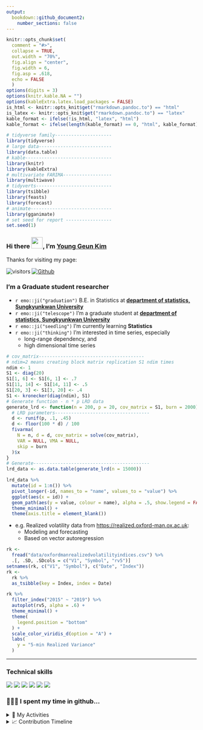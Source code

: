 ```yaml
---
output: 
  bookdown::github_document2:
    number_sections: false
---
```


```r
knitr::opts_chunk$set(
  comment = "#>",
  collapse = TRUE,
  out.width = "70%",
  fig.align = "center",
  fig.width = 6,
  fig.asp = .618,
  echo = FALSE
  )
options(digits = 3)
options(knitr.kable.NA = "")
options(kableExtra.latex.load_packages = FALSE)
is_html <- knitr::opts_knit$get("rmarkdown.pandoc.to") == "html"
is_latex <- knitr::opts_knit$get("rmarkdown.pandoc.to") == "latex"
kable_format <- ifelse(!is_html, "latex", "html")
kable_format <- ifelse(length(kable_format) == 0, "html", kable_format) # for excecutable
```

```r
# tidyverse family---------------------
library(tidyverse)
# large data---------------------------
library(data.table)
# kable--------------------------------
library(knitr)
library(kableExtra)
# multivariate FARIMA------------------
library(multiwave)
# tidyverts----------------------------
library(tsibble)
library(feasts)
library(forecast)
# animate------------------------------
library(gganimate)
# set seed for report -----------------
set.seed(1)
```

### Hi there <img src="https://raw.githubusercontent.com/ygeunkim/ygeunkim/master/hello.gif?token=AJEKQC5CI2TPUTR2YDQLUYDAAZNNU" width="30px">, I'm [Young Geun Kim](https://ygeunkim.github.io)

Thanks for visiting my page:

![visitors](https://visitor-badge.laobi.icu/badge?page_id=ygeunkim.ygeunkim)
[![Github](https://img.shields.io/github/followers/ygeunkim?label=Follow&style=social)](https://github.com/ygeunkim)

### I'm a Graduate student researcher

- `r emo::ji("graduation")` B.E. in Statistics at **[department of statistics, Sungkyunkwan University](https://stat.skku.edu/stat/index.do)**
- `r emo::ji("telescope")` I’m a graduate student at **[department of statistics, Sungkyunkwan University](https://stat.skku.edu/stat/index.do)**
- `r emo::ji("seedling")` I’m currently learning **Statistics**
- `r emo::ji("thinking")` I’m interested in time series, especially
    - long-range dependency, and
    - high dimensional time series

```r
# cov_matrix---------------------------------------
# ndim=2 means creating block matrix replication S1 ndim times
ndim <- 1
S1 <- diag(20)
S1[1, 6] <- S1[6, 1] <- .7
S1[11, 14] <- S1[14, 11] <- .5
S1[20, 3] <- S1[3, 20] <- .4
S1 <- kronecker(diag(ndim), S1)
# Generate function - n * p LRD data
generate_lrd <- function(n = 200, p = 20, cov_matrix = S1, burn = 2000) {
  # LRD parameters-----------------------------------
  d <- runif(p, .1, .45)
  d <- floor(100 * d) / 100
  fivarma(
    N = n, d = d, cov_matrix = solve(cov_matrix),
    VAR = NULL, VMA = NULL,
    skip = burn
  )$x
}
# Generate-------------------------------------------
lrd_data <- as.data.table(generate_lrd(n = 15000))
```

```r
lrd_data %>% 
  mutate(id = 1:n()) %>% 
  pivot_longer(-id, names_to = "name", values_to = "value") %>% 
  ggplot(aes(x = id)) +
  geom_path(aes(y = value, colour = name), alpha = .5, show.legend = FALSE) +
  theme_minimal() +
  theme(axis.title = element_blank())
```

- e.g. Realized volatility data from [https://realized.oxford-man.ox.ac.uk](https://realized.oxford-man.ox.ac.uk/data/assets):
    - Modeling and forecasting
    - Based on vector autoregression

```r
rk <- 
  fread("data/oxfordmanrealizedvolatilityindices.csv") %>% 
  .[, .SD, .SDcols = c("V1", "Symbol", "rv5")]
setnames(rk, c("V1", "Symbol"), c("Date", "Index"))
rk <- 
  rk %>% 
  as_tsibble(key = Index, index = Date)
```

```r
rk %>% 
  filter_index("2015" ~ "2019") %>% 
  autoplot(rv5, alpha = .6) +
  theme_minimal() +
  theme(
    legend.position = "bottom"
  ) +
  scale_color_viridis_d(option = "A") +
  labs(
    y = "5-min Realized Variance"
  )
```


---

### Technical skills

![](https://img.shields.io/badge/OS-macOS-informational?style=flat&logo=apple&logoColor=white&color=blue)
![](https://img.shields.io/badge/Code-R-informational?style=flat&logo=r&logoColor=white&color=blue)
![](https://img.shields.io/badge/Code-Python-informational?style=flat&logo=python&logoColor=white&color=yellow)
![](https://img.shields.io/badge/Write-LaTex-informational?style=flat&logo=latex&logoColor=white&color=green)
![](https://img.shields.io/badge/Editior-RStudio-informational?style=flat&logo=rstudio&logoColor=white&color=blue)
![](https://img.shields.io/badge/Editior-PyCharm-informational?style=flat&logo=pycharm&logoColor=white&color=green)

### 🧑🏼‍💻 I spent my time in github...

<!-- [![Readme Card](https://github-readme-stats.vercel.app/api?username=ygeunkim&count_private=true&show_icons=true&hide_border=true)](https://github.com/anuraghazra/github-readme-stats) -->
<!-- ![ygeunkim's github stats](https://github-readme-stats.vercel.app/api?username=ygeunkim&count_private=true&show_icons=true&hide_border=true) -->
<!-- [![Top Langs](https://github-readme-stats.vercel.app/api/top-langs/?username=ygeunkim&exclude_repo=ygeunkim.github.io,young-blogdown,young-comment,ygeunkim,ygeunkim-blogdown)](https://github.com/anuraghazra/github-readme-stats) -->

<details>
  <summary>💯 My Activities</summary>
    <br/>
      <a href="https://github.com/anuraghazra/github-readme-stats"><img alt="ygeunkim's github stats" src="https://github-readme-stats.vercel.app/api?username=ygeunkim&count_private=true&show_icons=true&hide_border=true&theme=solarized-dark" height="192px"/></a>
      <a href="https://github.com/anuraghazra/github-readme-stats"><img alt="Languages in my repos" src="https://github-readme-stats.vercel.app/api/top-langs/?username=ygeunkim&exclude_repo=ygeunkim.github.io,young-blogdown,young-comment,ygeunkim,ygeunkim-blogdown,cv&hide_border=true&langs_count=10&theme=darcula&layout=compact&custom_title=Languages in my repos" height="192px"/></a>
    <br/>
</details>

<!-- <br/> -->
<!--     <a href="https://github.com/anuraghazra/github-readme-stats"><img alt="ygeunkim's github stats" src="https://github-readme-stats.vercel.app/api?username=ygeunkim&count_private=true&show_icons=true&hide_border=true&theme=solarized-dark" height="192px"/></a> -->
<!--   <a href="https://github.com/anuraghazra/github-readme-stats"><img alt="Languages in my repos" src="https://github-readme-stats.vercel.app/api/top-langs/?username=ygeunkim&exclude_repo=ygeunkim.github.io,young-blogdown,young-comment,ygeunkim,ygeunkim-blogdown,cv&hide_border=true&langs_count=10&theme=darcula&layout=compact&custom_title=Languages in my repos" height="192px"/></a> -->
<!-- <br/> -->

<!-- [![ygeunkim's github activity graph](https://activity-graph.herokuapp.com/graph?username=ygeunkim&theme=github)](https://github.com/ashutosh00710/github-readme-activity-graph) -->

<details>
  <summary>📈 Contribution Timeline</summary>
    <a href="https://github.com/ashutosh00710/github-readme-activity-graph"><img alt="ygeunkim's Activity Graph" src="https://activity-graph.herokuapp.com/graph?username=ygeunkim&theme=github" /></a>
</details>

